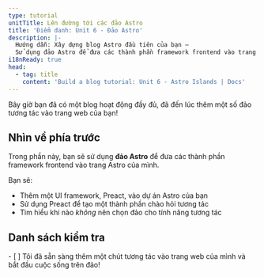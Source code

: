 ```yaml
---
type: tutorial
unitTitle: Lên đường tới các đảo Astro
title: 'Điểm danh: Unit 6 - Đảo Astro'
description: |-
  Hướng dẫn: Xây dựng blog Astro đầu tiên của bạn —
  Sử dụng đảo Astro để đưa các thành phần framework frontend vào trang Astro của bạn
i18nReady: true
head:
  - tag: title
    content: 'Build a blog tutorial: Unit 6 - Astro Islands | Docs'
---
```



Bây giờ bạn đã có một blog hoạt động đầy đủ, đã đến lúc thêm một số đảo tương tác vào trang web của bạn!

## Nhìn về phía trước

Trong phần này, bạn sẽ sử dụng **đảo Astro** để đưa các thành phần framework frontend vào trang Astro của mình.

Bạn sẽ:
- Thêm một UI framework, Preact, vào dự án Astro của bạn
- Sử dụng Preact để tạo một thành phần chào hỏi tương tác
- Tìm hiểu khi nào _không_ nên chọn đảo cho tính năng tương tác


<Box icon="check-list">

## Danh sách kiểm tra

<Checklist>
- [ ] Tôi đã sẵn sàng thêm một chút tương tác vào trang web của mình và bắt đầu cuộc sống trên đảo!
</Checklist>
</Box>